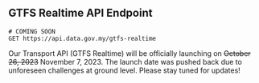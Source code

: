 ## GTFS Realtime API Endpoint

```http
# COMING SOON
GET https://api.data.gov.my/gtfs-realtime
```

Our Transport API (GTFS Realtime) will be officially launching on ~~October 26, 2023~~ November 7, 2023. The launch date was pushed back due to unforeseen challenges at ground level. Please stay tuned for updates!

